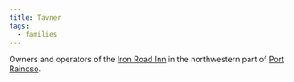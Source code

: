 ```yaml
---
title: Tavner
tags:
  - families
---
```


Owners and operators of the [Iron Road Inn](/locations/iron-road-inn/) in
the northwestern part of [Port Rainoso](/locations/port-rainoso/).
